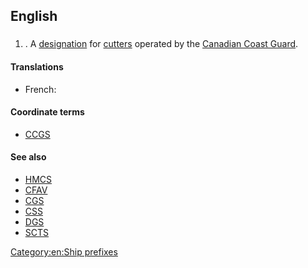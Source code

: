 ==English==
{{wikipedia|Canadian Coast Guard Ship}}

==={{initialism-old|en}}===
{{en-initialism}}

# {{initialism of|Canadian Coast Guard Cutter|lang=en}}. A [[designation]] for [[cutter]]s operated by the [[w:Canadian Coast Guard|Canadian Coast Guard]].

====Translations====
{{trans-top}}
* French: {{t|fr|CGCC}}
{{trans-mid}}
{{trans-bottom}}

====Coordinate terms====
* [[CCGS]]

====See also====
* [[HMCS]]
* [[CFAV]]
* [[CGS]]
* [[CSS]]
* [[DGS]]
* [[SCTS]]

[[Category:en:Ship prefixes]]